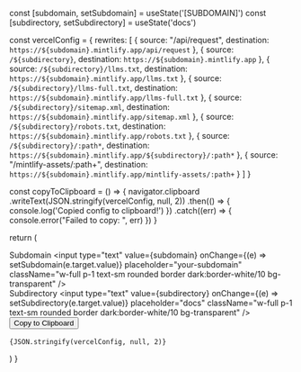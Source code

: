   const [subdomain, setSubdomain] = useState('[SUBDOMAIN]')
  const [subdirectory, setSubdirectory] = useState('docs')

  const vercelConfig = {
    rewrites: [
      {
        source: "/api/request",
        destination: `https://${subdomain}.mintlify.app/api/request`
      },
      {
        source: `/${subdirectory}`,
        destination: `https://${subdomain}.mintlify.app`
      },
      {
        source: `/${subdirectory}/llms.txt`,
        destination: `https://${subdomain}.mintlify.app/llms.txt`
      },
      {
        source: `/${subdirectory}/llms-full.txt`,
        destination: `https://${subdomain}.mintlify.app/llms-full.txt`
      },
      {
        source: `/${subdirectory}/sitemap.xml`,
        destination: `https://${subdomain}.mintlify.app/sitemap.xml`
      },
      {
        source: `/${subdirectory}/robots.txt`,
        destination: `https://${subdomain}.mintlify.app/robots.txt`
      },
      {
        source: `/${subdirectory}/:path*`,
        destination: `https://${subdomain}.mintlify.app/${subdirectory}/:path*`
      },
      {
        source: "/mintlify-assets/:path+",
        destination: `https://${subdomain}.mintlify.app/mintlify-assets/:path+`
      }
    ]
  }

  const copyToClipboard = () => {
    navigator.clipboard
      .writeText(JSON.stringify(vercelConfig, null, 2))
      .then(() => {
        console.log('Copied config to clipboard!')
      })
      .catch((err) => {
        console.error("Failed to copy: ", err)
      })
  }

  return (
    <div className="p-4 border dark:border-white/10 rounded-2xl not-prose space-y-4">
      <div className="space-y-4">
        <div>
          <label className="block text-sm text-zinc-950/70 dark:text-white/70 mb-1">
            Subdomain
          </label>
          <input
            type="text"
            value={subdomain}
            onChange={(e) => setSubdomain(e.target.value)}
            placeholder="your-subdomain"
            className="w-full p-1 text-sm rounded border dark:border-white/10 bg-transparent"
          />
        </div>
        <div>
          <label className="block text-sm text-zinc-950/70 dark:text-white/70 mb-1">
            Subdirectory
          </label>
          <input
            type="text"
            value={subdirectory}
            onChange={(e) => setSubdirectory(e.target.value)}
            placeholder="docs"
            className="w-full p-1 text-sm rounded border dark:border-white/10 bg-transparent"
          />
        </div>
      </div>
      <div className="relative">
        <button
          onClick={copyToClipboard}
          className="absolute top-2 right-2 px-2 py-1 text-sm border dark:border-white/10 rounded hover:bg-zinc-950/5 dark:hover:bg-white/5 transition-colors bg-white"
        >
          Copy to Clipboard
        </button>
        <pre className="bg-zinc-950/5 dark:bg-white/5 p-4 rounded-lg overflow-auto text-xs">
          <code>{JSON.stringify(vercelConfig, null, 2)}</code>
        </pre>
      </div>
    </div>
  )
}
